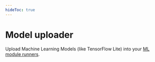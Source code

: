 ---
hideToc: true
---


# Model uploader

Upload Machine Learning Models (like TensorFlow Lite) into your [ML module runners](/services/model-runner).

<ModelUploader />